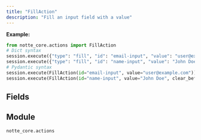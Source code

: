 ```yaml
---
title: "FillAction"
description: "Fill an input field with a value"
---
```



**Example:**
```python
from notte_core.actions import FillAction
# Dict syntax
session.execute({"type": "fill", "id": "email-input", "value": "user@example.com"})
session.execute({"type": "fill", "id": "name-input", "value": "John Doe", "clear_before_fill": False})
# Pydantic syntax
session.execute(FillAction(id="email-input", value="user@example.com"))
session.execute(FillAction(id="name-input", value="John Doe", clear_before_fill=False))
```

## Fields

<ParamField path="type" type="Literal['fill']" required>
</ParamField>

<ParamField path="category" type="str" required>
</ParamField>

<ParamField path="description" type="str" required>
</ParamField>

<ParamField path="id" type="str" required>
</ParamField>

<ParamField path="selector" type="UnionType[NodeSelectors, None]" required>
</ParamField>

<ParamField path="press_enter" type="UnionType[bool, None]" required>
</ParamField>

<ParamField path="text_label" type="UnionType[str, None]" required>
</ParamField>

<ParamField path="param" type="UnionType[ActionParameter, None]" required>
</ParamField>

<ParamField path="value" type="UnionType[str, ValueWithPlaceholder]" required>
</ParamField>

<ParamField path="clear_before_fill" type="bool" required>
</ParamField>


## Module

`notte_core.actions`
